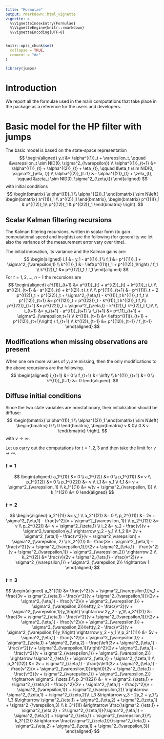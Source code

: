 ```yaml
---
title: "Formulae"
output: rmarkdown::html_vignette
vignette: >
  %\VignetteIndexEntry{Formulae}
  %\VignetteEngine{knitr::rmarkdown}
  %\VignetteEncoding{UTF-8}
---
```


```r
knitr::opts_chunk$set(
  collapse = TRUE,
  comment = "#>"
)
```

```r
library(jumps)
```

# Introduction

We report all the formulae used in the main computations that take place in the package as a reference for the users and developers.

# Basic model for the HP filter with jumps

The basic model is based on the state-space representation
$$
\begin{aligned}
  y_t &= \alpha^{(1)}_t + \varepsilon_t, \qquad &\varepsilon_t \sim NID(0, \sigma^2_{\varepsilon}) \\
  \alpha^{(1)}_{t+1} &= \alpha^{(1)}_{t} + \alpha^{(2)}_{t} + \eta_{t}, \qquad &\eta_t \sim NID(0, \sigma^2_{\eta, t}) \\
  \alpha^{(2)}_{t+1} &= \alpha^{(2)}_{t} + \zeta_{t}, \qquad &\zeta_t \sim NID(0, \sigma^2_{\zeta,t})
\end{aligned}
$$
with initial conditions
$$
  \begin{bmatrix}
    \alpha^{(1)}_1 \\
    \alpha^{(2)}_1
  \end{bmatrix}
  \sim N\left(
    \begin{bmatrix}
      a^{(1)}_1 \\
      a^{(2)}_1
    \end{bmatrix},
    \begin{bmatrix}
      p^{(11)}_1 & p^{(12)}_1\\
      p^{(12)}_1 & p^{(22)}_1
    \end{bmatrix}      
  \right).
$$

## Scalar Kalman filtering recursions

The Kalman filtering recursions, written in scalar form (to gain computational speed and insights) are the following (for generality we let also the variance of the measurement error vary over time).

The initial innovation, its variance and the Kalman gains are:
$$
\begin{aligned}
i_1 &= y_1 - a^{(1)}_1 \\
f_1 &= p^{(11)}_1 + \sigma^2_{\varepsilon,1} \\
k^{(1)}_1 &= \left(p^{(11)}_1 + p^{(12)}_1\right) / f_1 \\
k^{(2)}_1 &= p^{(12)}_1 / f_1
\end{aligned}
$$
For $t=1, 2, \ldots, n-1$ the recursions are
$$
\begin{aligned}
a^{(1)}_{t+1} &= a^{(1)}_{t} + a^{(2)}_{t} + k^{(1)}_t i_t \\
a^{(2)}_{t+1} &= a^{(2)}_{t} + k^{(2)}_t i_t \\
\\
p^{(11)}_{t+1} &= p^{(11)}_t + 2 p^{(12)}_t + p^{(22)}_t + \sigma^2_{\eta,t} - k^{(1)}_t k^{(1)}_t f_t \\
p^{(12)}_{t+1} &= p^{(12)}_t + p^{(22)}_t - k^{(1)}_t k^{(2)}_t f_t\\
p^{(22)}_{t+1} &= p^{(22)}_t + \sigma^2_{\zeta,t} - k^{(2)}_t k^{(2)}_t f_t\\
\\
i_{t+1} &= y_{t+1} - a^{(1)}_{t+1} \\
f_{t+1} &= p^{11}_{t+1} + \sigma^2_{\varepsilon,t+1} \\
k^{(1)}_{t+1} &= \left(p^{(11)}_{t+1} + p^{(12)}_{t+1}\right) / f_{t+1} \\
k^{(2)}_{t+1} &= p^{(12)}_{t+1} / f_{t+1}
\end{aligned}
$$

## Modifications when missing observations are present

When one ore more values of $y_t$ are missing, then the only modifications to the above recursions are the following.
$$
\begin{aligned}
i_{t+1} &= 0 \\
f_{t+1} &= \infty \\
k^{(1)}_{t+1} &= 0 \\
k^{(1)}_{t+1} &= 0
\end{aligned}.
$$

## Diffuse initial conditions

Since the two state variables are nonstationary, their initialization should be diffuse:
$$
  \begin{bmatrix}
    \alpha^{(1)}_1 \\
    \alpha^{(2)}_1
  \end{bmatrix}
  \sim N\left(
    \begin{bmatrix}
      0 \\
      0
    \end{bmatrix},
    \begin{bmatrix}
      v & 0\\
      0 & v
    \end{bmatrix}      
  \right),
$$
with $v \rightarrow\infty$.

Let us carry out the computations for $t=1, 2, 3$ and then take the limit for $v \rightarrow\infty$.

### $t=1$
$$
\begin{aligned}
a_1^{(1)}  &= 0 \\
a_1^{(2)}  &= 0 \\
p_1^{(11)} &= v \\
p_1^{(12)} &= 0 \\
p_1^{(22)} &= v \\
i_1        &= y_1 \\
f_1        &= v + \sigma^2_{\varepsilon, 1} \\
k_1^{(1)}  &= v/(v + \sigma^2_{\varepsilon, 1}) \\
k_1^{(2)}  &= 0
\end{aligned}
$$

### $t=2$
$$
\begin{aligned}
a_2^{(1)}  &= y_1 \\
a_2^{(2)}  &= 0 \\
p_2^{(11)} &= 2v + \sigma^2_{\eta,1} - \frac{v^2}{v + \sigma^2_{\varepsilon, 1}} \\
p_2^{(12)} &= v \\
p_2^{(22)} &= v + \sigma^2_{\zeta,1} \\
i_2        &= y_2 - \frac{v}{v + \sigma^2_\varepsilon}y_1 \rightarrow y_2 - y_1 \\
f_2        &= 2v + \sigma^2_{\eta,1} - \frac{v^2}{v + \sigma^2_\varepsilon} + \sigma^2_{\varepsilon, 2} \\
k_2^{(1)}  &= \frac{3v + \sigma^2_{\eta,1} - \frac{v^2}{v + \sigma^2_{\varepsilon,1}}}{2v + \sigma^2_{\eta,1} - \frac{v^2}{v + \sigma^2_{\varepsilon,1}} + \sigma^2_{\varepsilon,2}} \rightarrow 2 \\
k_2^{(2)}  &= \frac{v}{2v + \sigma^2_{\eta,1} - \frac{v^2}{v + \sigma^2_{\varepsilon,1}} + \sigma^2_{\varepsilon,2}} \rightarrow 1
\end{aligned}
$$

### $t=3$
$$
\begin{aligned}
a_3^{(1)}  &= \frac{v^2}{v + \sigma^2_{\varepsilon,1}}y_1 +
  \frac{3v + \sigma^2_{\eta,1} - \frac{v^2}{v + \sigma^2_{\varepsilon,1}}}{2v + \sigma^2_{\eta,1} - \frac{v^2}{v + \sigma^2_{\varepsilon,1}} + \sigma^2_{\varepsilon,2}}\left(y_2 - \frac{v^2}{v + \sigma^2_{\varepsilon,1}}y_1\right)
  \rightarrow 2y_2 - y_1\\
a_3^{(2)}  &= \frac{3v + \sigma^2_{\eta,1} - \frac{v^2}{v + \sigma^2_{\varepsilon,1}}}{2v + \sigma^2_{\eta,1} - \frac{v^2}{v + \sigma^2_{\varepsilon,1}} + \sigma^2_{\varepsilon,2}}\left(y_2 - \frac{v^2}{v + \sigma^2_{\varepsilon,1}}y_1\right)
  \rightarrow y_2 - y_1 \\
p_3^{(11)} &= 5v + \sigma^2_{\eta,1} - \frac{v^2}{v + \sigma^2_{\varepsilon,1}} + \sigma^2_{\zeta,1} + \sigma^2_{\eta,2}
  - \frac{\left(3v + \sigma^2_{\eta,1} - \frac{v^2}{v + \sigma^2_{\varepsilon,1}}\right)^2}{2v + \sigma^2_{\eta,1} - \frac{v^2}{v + \sigma^2_{\varepsilon,1}} + \sigma^2_{\varepsilon,2}}
\rightarrow \sigma^2_{\eta,1} + \sigma^2_{\eta,2} + \sigma^2_{\zeta,1} \\
p_3^{(12)} &= 2v + \sigma^2_{\zeta,1} - \frac{v\left(3v + \sigma^2_{\eta,1} - \frac{v^2}{v + \sigma^2_{\varepsilon,1}}\right)}{2v + \sigma^2_{\eta,1} - \frac{v^2}{v + \sigma^2_{\varepsilon,1}} + \sigma^2_{\varepsilon,2}} \rightarrow \sigma^2_{\zeta,1}\\
p_3^{(22)} &= v + \sigma^2_{\zeta,1} + \sigma^2_{\zeta,2} - \frac{v^2}{2v + \sigma^2_{\eta,1} - \frac{v^2}{v + \sigma^2_{\varepsilon,1}} + \sigma^2_{\varepsilon,2}} \rightarrow \sigma^2_{\zeta,1} + \sigma^2_{\zeta,2}\\
i_3        &\rightarrow y_3 - 2y_2 + y_1 \\
f_3        &\rightarrow \sigma^2_{\eta,1} + \sigma^2_{\eta,2} + \sigma^2_{\zeta,1} + \sigma^2_{\varepsilon,3} \\
k_3^{(1)}  &\rightarrow  \frac{\sigma^2_{\eta,1} + \sigma^2_{\eta,2} + 2\sigma^2_{\zeta,1}}{\sigma^2_{\eta,1} + \sigma^2_{\eta,2} + \sigma^2_{\zeta,1} + \sigma^2_{\varepsilon,3}}\\
k_3^{(2)}  &\rightarrow \frac{\sigma^2_{\zeta,1}}{\sigma^2_{\eta,1} + \sigma^2_{\eta,2} + \sigma^2_{\zeta,1} + \sigma^2_{\varepsilon,3}}
\end{aligned}
$$

